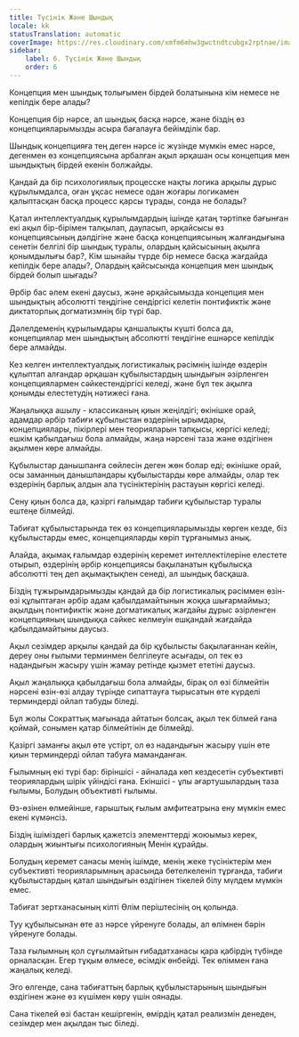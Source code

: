 ```yaml
---
title: Түсінік Және Шындық
locale: kk
statusTranslation: automatic
coverImage: https://res.cloudinary.com/xmfm6mhw3gwctndtcubgx2rptnae/image/upload/v1741354419/small_cover_la_gran_rebelion_28716e29d2.webp
sidebar:
    label: 6. Түсінік Және Шындық
    order: 6
---
```

Концепция мен шындық толығымен бірдей болатынына кім немесе не кепілдік бере алады?

Концепция бір нәрсе, ал шындық басқа нәрсе, және біздің өз концепцияларымызды асыра бағалауға бейімділік бар.

Шындық концепцияға тең деген нәрсе іс жүзінде мүмкін емес нәрсе, дегенмен өз концепциясына арбалған ақыл әрқашан осы концепция мен шындықтың бірдей екенін болжайды.

Қандай да бір психологиялық процесске нақты логика арқылы дұрыс құрылымдалса, оған ұқсас немесе одан жоғары логикамен қалыптасқан басқа процесс қарсы тұрады, сонда не болады?

Қатал интеллектуалдық құрылымдардың ішінде қатаң тәртіпке бағынған екі ақыл бір-бірімен талқылап, дауласып, әрқайсысы өз концепциясының дәлдігіне және басқа концепциясының жалғандығына сенетін белгілі бір шындық туралы, олардың қайсысының ақылға қонымдылығы бар?, Кім шынайы түрде бір немесе басқа жағдайда кепілдік бере алады?, Олардың қайсысында концепция мен шындық бірдей болып шығады?

Әрбір бас әлем екені даусыз, және әрқайсымызда концепция мен шындықтың абсолютті теңдігіне сендіргісі келетін понтификтік және диктаторлық догматизмнің бір түрі бар.

Дәлелдеменің құрылымдары қаншалықты күшті болса да, концепциялар мен шындықтың абсолютті теңдігіне ешнәрсе кепілдік бере алмайды.

Кез келген интеллектуалдық логистикалық рәсімнің ішінде өздерін құлыптап алғандар әрқашан құбылыстардың шындығын әзірленген концепциялармен сәйкестендіргісі келеді, және бұл тек ақылға қонымды елестетудің нәтижесі ғана.

Жаңалыққа ашылу - классиканың қиын жеңілдігі; өкінішке орай, адамдар әрбір табиғи құбылыстан өздерінің ырымдары, концепциялары, пікірлері мен теорияларын тапқысы, көргісі келеді; ешкім қабылдағыш бола алмайды, жаңа нәрсені таза және өздігінен ақылмен көре алмайды.

Құбылыстар данышпанға сөйлесін деген жөн болар еді; өкінішке орай, осы заманның данышпандары құбылыстарды көре алмайды, олар тек өздерінің барлық алдын ала түсініктерінің растауын көргісі келеді.

Сену қиын болса да, қазіргі ғалымдар табиғи құбылыстар туралы ештеңе білмейді.

Табиғат құбылыстарында тек өз концепцияларымызды көрген кезде, біз құбылыстарды емес, концепцияларды көріп тұрғанымыз анық.

Алайда, ақымақ ғалымдар өздерінің керемет интеллектілеріне елестете отырып, өздерінің әрбір концепциясы бақыланатын құбылысқа абсолютті тең деп ақымақтықпен сенеді, ал шындық басқаша.

Біздің тұжырымдарымызды қандай да бір логистикалық рәсіммен өзін-өзі құлыптаған әрбір адам қабылдамайтынын жоққа шығармаймыз; ақылдың понтификтік және догматикалық жағдайы дұрыс әзірленген концепцияның шындыққа сәйкес келмеуін ешқандай жағдайда қабылдамайтыны даусыз.

Ақыл сезімдер арқылы қандай да бір құбылысты бақылағаннан кейін, дереу оны ғылыми терминмен белгілеуге асығады, ол тек өз надандығын жасыру үшін жамау ретінде қызмет ететіні даусыз.

Ақыл жаңалыққа қабылдағыш бола алмайды, бірақ ол өзі білмейтін нәрсені өзін-өзі алдау түрінде сипаттауға тырысатын өте күрделі терминдерді ойлап табуды біледі.

Бұл жолы Сократтық мағынада айтатын болсақ, ақыл тек білмей ғана қоймай, сонымен қатар білмейтінін де білмейді.

Қазіргі заманғы ақыл өте үстірт, ол өз надандығын жасыру үшін өте қиын терминдерді ойлап табуға маманданған.

Ғылымның екі түрі бар: біріншісі - айналада көп кездесетін субъективті теориялардың шірік үйіндісі ғана. Екіншісі - ұлы ағартушылардың таза ғылымы, Болудың объективті ғылымы.

Өз-өзінен өлмейінше, ғарыштық ғылым амфитеатрына ену мүмкін емес екені күмәнсіз.

Біздің ішіміздегі барлық қажетсіз элементтерді жоюымыз керек, олардың жиынтығы психологияның Менін құрайды.

Болудың керемет санасы менің ішімде, менің жеке түсініктерім мен субъективті теорияларымның арасында бөтелкеленіп тұрғанда, табиғи құбылыстардың қатал шындығын өздігінен тікелей білу мүлдем мүмкін емес.

Табиғат зертханасының кілті Өлім періштесінің оң қолында.

Туу құбылысынан өте аз нәрсе үйренуге болады, ал өлімнен бәрін үйренуге болады.

Таза ғылымның қол сұғылмайтын ғибадатханасы қара қабірдің түбінде орналасқан. Егер тұқым өлмесе, өсімдік өнбейді. Тек өліммен ғана жаңалық келеді.

Эго өлгенде, сана табиғаттың барлық құбылыстарының шындығын өздігінен және өз күшімен көру үшін оянады.

Сана тікелей өзі бастан кешіргенін, өмірдің қатал реализмін денеден, сезімдер мен ақылдан тыс біледі.
